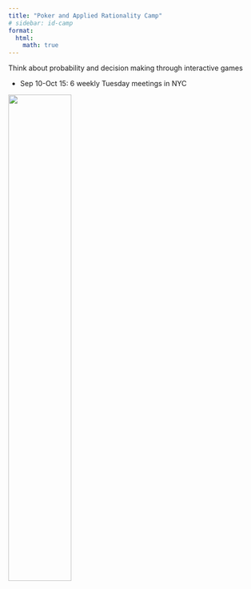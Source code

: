 ```yaml
---
title: "Poker and Applied Rationality Camp"
# sidebar: id-camp
format:
  html:
    math: true
---
```

Think about probability and decision making through interactive games

- Sep 10-Oct 15: 6 weekly Tuesday meetings in NYC

<!-- - Sep 23-Nov 25: Full course virtual -->

![](../assets/pcicon.png){width=50%}